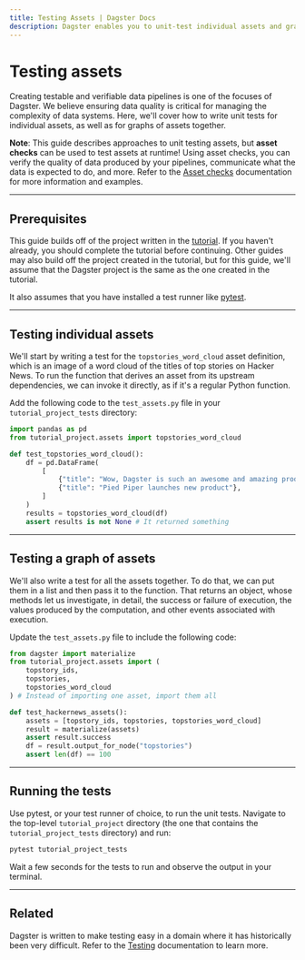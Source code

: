 ```yaml
---
title: Testing Assets | Dagster Docs
description: Dagster enables you to unit-test individual assets and graphs of assets
---
```


# Testing assets

Creating testable and verifiable data pipelines is one of the focuses of Dagster. We believe ensuring data quality is critical for managing the complexity of data systems. Here, we'll cover how to write unit tests for individual assets, as well as for graphs of assets together.

**Note**: This guide describes approaches to unit testing assets, but **asset checks** can be used to test assets at runtime! Using asset checks, you can verify the quality of data produced by your pipelines, communicate what the data is expected to do, and more. Refer to the [Asset checks](/concepts/assets/asset-checks) documentation for more information and examples.

---

## Prerequisites

This guide builds off of the project written in the [tutorial](/tutorial). If you haven't already, you should complete the tutorial before continuing. Other guides may also build off the project created in the tutorial, but for this guide, we'll assume that the Dagster project is the same as the one created in the tutorial.

It also assumes that you have installed a test runner like [pytest](https://docs.pytest.org/en/stable/).

---

## Testing individual assets

We'll start by writing a test for the `topstories_word_cloud` asset definition, which is an image of a word cloud of the titles of top stories on Hacker News. To run the function that derives an asset from its upstream dependencies, we can invoke it directly, as if it's a regular Python function.

Add the following code to the `test_assets.py` file in your `tutorial_project_tests` directory:

```python
import pandas as pd
from tutorial_project.assets import topstories_word_cloud

def test_topstories_word_cloud():
    df = pd.DataFrame(
        [
            {"title": "Wow, Dagster is such an awesome and amazing product. I can't wait to use it!"},
            {"title": "Pied Piper launches new product"},
        ]
    )
    results = topstories_word_cloud(df)
    assert results is not None # It returned something
```

---

## Testing a graph of assets

We'll also write a test for all the assets together. To do that, we can put them in a list and then pass it to the <PyObject object="materialize" /> function. That returns an <PyObject object="ExecuteInProcessResult" /> object, whose methods let us investigate, in detail, the success or failure of execution, the values produced by the computation, and other events associated with execution.

Update the `test_assets.py` file to include the following code:

```python
from dagster import materialize
from tutorial_project.assets import (
    topstory_ids,
    topstories,
    topstories_word_cloud
) # Instead of importing one asset, import them all

def test_hackernews_assets():
    assets = [topstory_ids, topstories, topstories_word_cloud]
    result = materialize(assets)
    assert result.success
    df = result.output_for_node("topstories")
    assert len(df) == 100
```

---

## Running the tests

Use pytest, or your test runner of choice, to run the unit tests. Navigate to the top-level `tutorial_project` directory (the one that contains the `tutorial_project_tests` directory) and run:

```bash
pytest tutorial_project_tests
```

Wait a few seconds for the tests to run and observe the output in your terminal.

---

## Related

Dagster is written to make testing easy in a domain where it has historically been very difficult. Refer to the [Testing](/concepts/testing) documentation to learn more.
